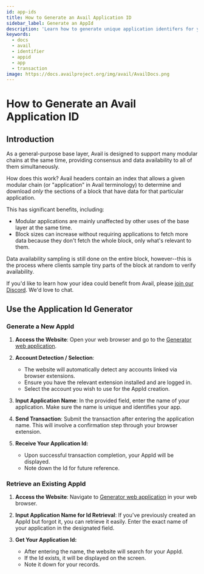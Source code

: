 ```yaml
---
id: app-ids
title: How to Generate an Avail Application ID
sidebar_label: Generate an AppId
description: 'Learn how to generate unique application identifers for your Avail-based solution.'
keywords:
  - docs
  - avail
  - identifier
  - appid
  - app
  - transaction
image: https://docs.availproject.org/img/avail/AvailDocs.png
---
```


# How to Generate an Avail Application ID

## Introduction

As a general-purpose base layer, Avail is designed to support many
modular chains at the same time, providing consensus and data
availability to all of them simultaneously.

How does this work? Avail headers contain an index that allows a given
modular chain (or "application" in Avail terminology) to determine and
download _only_ the sections of a block that have data for that
particular application.

This has significant benefits, including:

- Modular applications are mainly unaffected by other uses of the
  base layer at the same time.
- Block sizes can increase without requiring applications to fetch
  more data because they don't fetch the whole block, only what's
  relevant to them.

Data availability sampling is still done on the entire block,
however--this is the process where clients sample tiny parts of
the block at random to verify availability.

If you'd like to learn how your idea could
benefit from Avail, please [join our
Discord](https://discord.gg/S2XQJjHsZt). We'd love to chat.

## Use the Application Id Generator

### Generate a New AppId

1. **Access the Website**: Open your web browser and go to the [<ins>Generator web application</ins>](https://app-id-gen.vercel.app/).

1. **Account Detection / Selection**:

   - The website will automatically detect any accounts linked via browser extensions.
   - Ensure you have the relevant extension installed and are logged in.
   - Select the account you wish to use for the AppId creation.

1. **Input Application Name**: In the provided field, enter the name of your application. Make sure the name is unique and identifies your app.

1. **Send Transaction**: Submit the transaction after entering the application name. This will involve a confirmation step through your browser extension.

1. **Receive Your Application Id:**
   - Upon successful transaction completion, your AppId will be displayed.
   - Note down the Id for future reference.

### Retrieve an Existing AppId

1. **Access the Website**: Navigate to [Generator web application](https://app-id-gen.vercel.app/) in your web browser.

2. **Input Application Name for Id Retrieval**: If you've previously created an AppId but forgot it, you can retrieve it easily. Enter the exact name of your application in the designated field.

3. **Get Your Application Id:**
   - After entering the name, the website will search for your AppId.
   - If the Id exists, it will be displayed on the screen.
   - Note it down for your records.